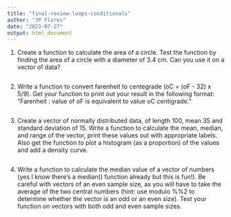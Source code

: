 ```yaml
---
title: "final-review-loops-conditionals"
author: "JP Flores"
date: "2023-07-27"
output: html_document
---
```


1. Create a function to calculate the area of a circle. Test the function by finding the area of a circle with a diameter of 3.4 cm. Can you use it on a vector of data?
```r

```


 

2. Write a function to convert farenheit to centegrade (oC = (oF - 32) x 5/9). Get your function to print out your result in the following format: “Farenheit : value of oF is equivalent to value oC centigrade.”
```r

```


3. Create a vector of normally distributed data, of length 100, mean 35 and standard deviation of 15. Write a function to calculate the mean, median, and range of the vector, print these values out with appropriate labels. Also get the function to plot a histogram (as a proportion) of the values and add a density curve.
```r

```


4. Write a function to calculate the median value of a vector of numbers (yes I know there’s a median() function already but this is fun!). Be careful with vectors of an even sample size, as you will have to take the average of the two central numbers (hint: use modulo %%2 to determine whether the vector is an odd or an even size). Test your function on vectors with both odd and even sample sizes.

```r

```

